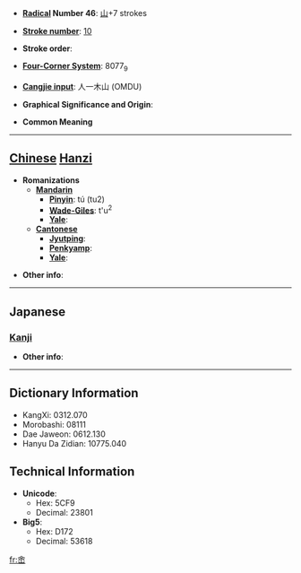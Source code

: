 * '''[[Wiktionary:Chinese radical index| Radical]] Number 46''': [[Wiktionary:Chinese radical index 山|山]]+7 strokes

* '''[[Wiktionary:Chinese total strokes index|Stroke number]]''': [[Wiktionary:Chinese total strokes index 10|10]]

* '''Stroke order''': 

* '''[[Wiktionary:Chinese four corner index|Four-Corner System]]''': 8077<sub>9</sub>

* '''[[Wiktionary:Chinese Cangjie index|Cangjie input]]''': 人一木山 (OMDU)

* '''Graphical Significance and Origin''': 

* '''Common Meaning'''

----

== [[Chinese]] [[Hanzi]] ==

* '''Romanizations'''
** '''[[Mandarin]]'''
*** '''[[Pinyin]]''': tú (tu2)
*** '''[[Wade-Giles]]''': t'u<sup>2</sup>
*** '''[[Yale]]''': 
** '''[[Cantonese]]'''
*** '''[[Jyutping]]''':
*** '''[[Penkyamp]]''': 
*** '''[[Yale]]''': 

* '''Other info''': 

----

==Japanese==
===[[Kanji]]===
{{kanji|on readings=[[と]] (to)|kun readings=}}

* '''Other info''':  

----

== Dictionary Information ==

* KangXi: 0312.070
* Morobashi: 08111
* Dae Jaweon: 0612.130
* Hanyu Da Zidian: 10775.040

== Technical Information ==

* '''Unicode''':
** Hex: 5CF9
** Decimal: 23801
* '''Big5''':
** Hex: D172
** Decimal: 53618

[[fr:峹]]